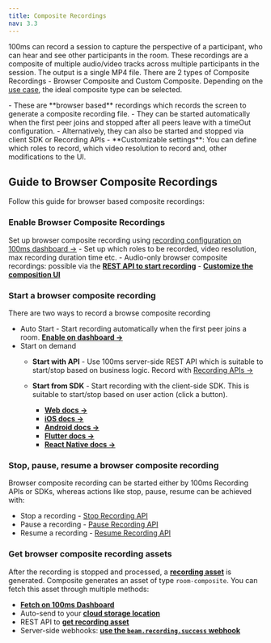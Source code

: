 ```yaml
---
title: Composite Recordings
nav: 3.3
---
```


100ms can record a session to capture the perspective of a participant, who can hear and see other participants in the room.
These recordings are a composite of multiple audio/video tracks across multiple participants in the session. The output is a single MP4 file.
There are 2 types of Composite Recordings - Browser Composite and Custom Composite. Depending on the [use case](/get-started/v2/get-started/features/recordings/recording-modes/comparing-recording-modes), the ideal composite type can be selected.


<FlexContainer>
<Callout title="Browser Composite Recordings Basics" icon="ShieldIcon">
- These are **browser based** recordings which records the screen to generate a composite recording file.
- They can be started automatically when the first peer joins and stopped after all peers leave with a timeOut configuration.
- Alternatively, they can also be started and stopped via client SDK or Recording APIs
- **Customizable settings**: You can define which roles to record, which video resolution to record and, other modifications to the UI.
</Callout>
</FlexContainer>

## Guide to Browser Composite Recordings
Follow this guide for browser based composite recordings:

<StepsContainer id="browser-composite-recording-setup">

### Enable Browser Composite Recordings
Set up browser composite recording using [recording configuration on 100ms dashboard →](/get-started/v2/get-started/features/recordings/set-up-recording)
	- Set up which roles to be recorded, video resolution, max recording duration time etc.
	- Audio-only browser composite recordings: possible via the **[REST API to start recording](https://www.100ms.live/docs/server-side/v2/how-to-guides/recordings/customize)**
	- **[Customize the composition UI](https://www.100ms.live/docs/get-started/v2/get-started/features/ui-composition)**

### Start a browser composite recording

There are two ways to record a browse composite recording

- Auto Start - Start recording automatically when the first peer joins a room. **[Enable on dashboard →](https://www.100ms.live/docs/docs/v2/auto-start-dashboard.png)**
- Start on demand
	- **Start with API** - Use 100ms server-side REST API which is suitable to start/stop based on business logic. Record with [Recording APIs →](https://www.100ms.live/docs/server-side/v2/how-to-guides/recordings/overview)

	- **Start from SDK** - Start recording with the client-side SDK. This is suitable to start/stop based on user action (click a button).

		- **[Web docs →](https://www.100ms.live/docs/javascript/v2/how-to-guides/record-and-live-stream/rtmp-recording)**
		- **[iOS docs →](https://www.100ms.live/docs/ios/v2/how-to-guides/record-and-live-stream/rtmp-recording)**
		- **[Android docs →](https://www.100ms.live/docs/android/v2/how-to-guides/record-and-live-stream/rtmp-recording)**
		- **[Flutter docs →](https://www.100ms.live/docs/flutter/v2/how-to-guides/record-and-live-stream/recording)**
		- **[React Native docs →](https://www.100ms.live/docs/react-native/v2/how-to-guides/record-and-live-stream/recording)**

### Stop, pause, resume a browser composite recording

Browser composite recording can be started either by 100ms Recording APIs or SDKs, whereas actions like stop, pause, resume can be achieved with:
- Stop a recording - [Stop Recording API](/server-side/v2/api-reference/recordings/stop-recording-for-room)
- Pause a recording - [Pause Recording API](/server-side/v2/api-reference/recordings/pause-recording-for-room)
- Resume a recording - [Resume Recording API](/server-side/v2/api-reference/recordings/resume-recording-for-room)

### **Get browser composite recording assets**

After the recording is stopped and processed, a **[recording asset](https://www.100ms.live/docs/server-side/v2/api-reference/recording-assets/overview)** is generated. Composite generates an asset of type `room-composite`. You can fetch this asset through multiple methods:

- **[Fetch on 100ms Dashboard](https://www.100ms.live/docs/get-started/v2/get-started/features/recordings/recording-assets/storage-configuration#configure-recording-storage)**
- Auto-send to your **[cloud storage location](https://www.100ms.live/docs/get-started/v2/get-started/features/recordings/recording-assets/storage-configuration)**
- REST API to **[get recording asset](https://www.100ms.live/docs/server-side/v2/api-reference/recording-assets/get-asset)**
- Server-side webhooks: **[use the `beam.recording.success` webhook](https://www.100ms.live/docs/server-side/v2/how-to-guides/configure-webhooks/webhook#beamrecordingsuccess)**


</StepsContainer>